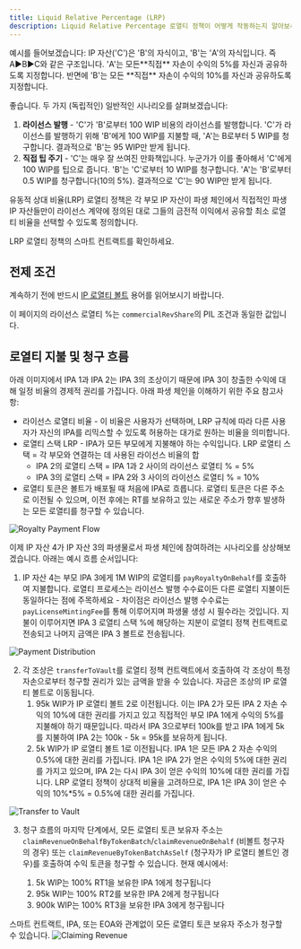 ```yaml
---
title: Liquid Relative Percentage (LRP)
description: Liquid Relative Percentage 로열티 정책이 어떻게 작동하는지 알아보세요.
---
```


<Accordion title="Skip the Read - 1 Minute Summary" icon="circle-info">
  예시를 들어보겠습니다: IP 자산('C')은 'B'의 자식이고, 'B'는 'A'의 자식입니다. 즉 A▶️B▶️C와 같은 구조입니다. 'A'는 모든**직접** 자손이 수익의 5%를 자신과 공유하도록 지정합니다. 반면에 'B'는 모든 **직접** 자손이 수익의 10%를 자신과 공유하도록 지정합니다.

  좋습니다. 두 가지 (독립적인) 일반적인 시나리오를 살펴보겠습니다:

  1. **라이선스 발행** - 'C'가 'B'로부터 100 WIP 비용의 라이선스를 발행합니다. 'C'가 라이선스를 발행하기 위해 'B'에게 100 WIP를 지불할 때, 'A'는 B로부터 5 WIP를 청구합니다. 결과적으로 'B'는 95 WIP만 받게 됩니다.
  2. **직접 팁 주기** - 'C'는 매우 잘 쓰여진 만화책입니다. 누군가가 이를 좋아해서 'C'에게 100 WIP를 팁으로 줍니다. 'B'는 'C'로부터 10 WIP를 청구합니다. 'A'는 'B'로부터 0.5 WIP를 청구합니다(10의 5%). 결과적으로 'C'는 90 WIP만 받게 됩니다.
</Accordion>

유동적 상대 비율(LRP) 로열티 정책은 각 부모 IP 자산이 파생 체인에서 직접적인 파생 IP 자산들만이 라이선스 계약에 정의된 대로 그들의 금전적 이익에서 공유할 최소 로열티 비율을 선택할 수 있도록 정의합니다.

<CardGroup cols={1}>
  <Card title="RoyaltyPolicyLRP.sol" href="https://github.com/storyprotocol/protocol-core-v1/blob/main/contracts/modules/royalty/policies/LRP/RoyaltyPolicyLRP.sol" icon="scroll" color="#ccb092">
    LRP 로열티 정책의 스마트 컨트랙트를 확인하세요.
  </Card>
</CardGroup>

## 전제 조건

계속하기 전에 반드시 [IP 로열티 볼트](/concepts/royalty-module/ip-royalty-vault) 용어를 읽어보시기 바랍니다.

이 페이지의 라이선스 로열티 %는 `commercialRevShare`의 PIL 조건과 동일한 값입니다.

## 로열티 지불 및 청구 흐름

아래 이미지에서 IPA 1과 IPA 2는 IPA 3의 조상이기 때문에 IPA 3이 창출한 수익에 대해 일정 비율의 경제적 권리를 가집니다. 아래 파생 체인을 이해하기 위한 주요 참고사항:

* 라이선스 로열티 비율 - 이 비율은 사용자가 선택하며, LRP 규칙에 따라 다른 사용자가 자신의 IPA를 리믹스할 수 있도록 허용하는 대가로 원하는 비율을 의미합니다.
* 로열티 스택 LRP - IPA가 모든 부모에게 지불해야 하는 수익입니다. LRP 로열티 스택 = 각 부모와 연결하는 데 사용된 라이선스 비율의 합
  * IPA 2의 로열티 스택 = IPA 1과 2 사이의 라이선스 로열티 % = 5%
  * IPA 3의 로열티 스택 = IPA 2와 3 사이의 라이선스 로열티 % = 10%
* 로열티 토큰은 볼트가 배포될 때 처음에 IPA로 흐릅니다. 로열티 토큰은 다른 주소로 이전될 수 있으며, 이전 후에는 RT를 보유하고 있는 새로운 주소가 향후 발생하는 모든 로열티를 청구할 수 있습니다.

<Frame>
  <img src="/images/concepts/lrp-0.png" alt="Royalty Payment Flow" className="mx-auto" />
</Frame>

이제 IP 자산 4가 IP 자산 3의 파생물로서 파생 체인에 참여하려는 시나리오를 상상해보겠습니다. 아래는 예시 흐름 순서입니다:

1. IP 자산 4는 부모 IPA 3에게 1M WIP의 로열티를 `payRoyaltyOnBehalf`를 호출하여 지불합니다. 로열티 프로세스는 라이선스 발행 수수료이든 다른 로열티 지불이든 동일하다는 점에 주목하세요 - 차이점은 라이선스 발행 수수료는 `payLicenseMintingFee`를 통해 이루어지며 파생물 생성 시 필수라는 것입니다. 지불이 이루어지면 IPA 3 로열티 스택 %에 해당하는 지분이 로열티 정책 컨트랙트로 전송되고 나머지 금액은 IPA 3 볼트로 전송됩니다.

<Frame>
  <img src="/images/concepts/lrp-1.png" alt="Payment Distribution" className="mx-auto" />
</Frame>

2. 각 조상은 `transferToVault`를 로열티 정책 컨트랙트에서 호출하여 각 조상이 특정 자손으로부터 청구할 권리가 있는 금액을 받을 수 있습니다. 자금은 조상의 IP 로열티 볼트로 이동됩니다.
   1. 95k WIP가 IP 로열티 볼트 2로 이전됩니다. 이는 IPA 2가 모든 IPA 2 자손 수익의 10%에 대한 권리를 가지고 있고 직접적인 부모 IPA 1에게 수익의 5%를 지불해야 하기 때문입니다. 따라서 IPA 3으로부터 100k를 받고 IPA 1에게 5k를 지불하여 IPA 2는 100k - 5k = 95k를 보유하게 됩니다.
   2. 5k WIP가 IP 로열티 볼트 1로 이전됩니다. IPA 1은 모든 IPA 2 자손 수익의 0.5%에 대한 권리를 가집니다. IPA 1은 IPA 2가 얻은 수익의 5%에 대한 권리를 가지고 있으며, IPA 2는 다시 IPA 3이 얻은 수익의 10%에 대한 권리를 가집니다. LRP 로열티 정책이 상대적 비율을 고려하므로, IPA 1은 IPA 3이 얻은 수익의 10%\*5% = 0.5%에 대한 권리를 가집니다.

<Frame>
  <img src="/images/concepts/lrp-2.png" alt="Transfer to Vault" className="mx-auto" />
</Frame>

3. 청구 흐름의 마지막 단계에서, 모든 로열티 토큰 보유자 주소는 `claimRevenueOnBehalfByTokenBatch`/`claimRevenueOnBehalf` (비볼트 청구자의 경우) 또는 `claimRevenueByTokenBatchAsSelf` (청구자가 IP 로열티 볼트인 경우)를 호출하여 수익 토큰을 청구할 수 있습니다. 현재 예시에서:

   1. 5k WIP는 100% RT1을 보유한 IPA 1에게 청구됩니다
   2. 95k WIP는 100% RT2를 보유한 IPA 2에게 청구됩니다
   3. 900k WIP는 100% RT3을 보유한 IPA 3에게 청구됩니다

<Note>
  스마트 컨트랙트, IPA, 또는 EOA와 관계없이 모든 로열티 토큰 보유자 주소가 청구할 수 있습니다.
</Note>

<Frame>
  <img src="/images/concepts/lrp-3.png" alt="Claiming Revenue" className="mx-auto" />
</Frame>
